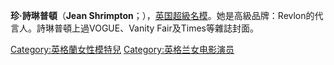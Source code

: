 {{expand|time=2010-12-25T09:21:41+00:00}}
{{BLP unsourced|time=2010-12-25T09:21:41+00:00}}
{{Infobox person
| 姓名     = 珍·詩琳普頓
| 類型     = 模特兒
| 圖片     = Jean Shrimpton (1965).jpg
| 圖片尺寸 = 250px
| 圖片簡介 = 1965年
| 原名     = Jean Rosemary Shrimpton 
| 外文名   = 
| 外文     = 
| 羅馬拼音 = 
| 英文名   =
| 綽號     = The Shrimp
| 其他藝名 =
| 國籍     = 
| 民族     = 
| 籍貫     = 
| 出生日期 = {{birth date and age|1942|11|7}}
| 出生地點 = {{UK}}[[英格兰|英格兰]][[白金汉郡|白金汉郡]]
| 生肖     = 
| 星座     = 
| 逝世日期 = 
| 逝世地點 = 
| 職業     = 模特兒
| 語言     = 
| 三圍     = (US) 34-23-35   ; (EU) 86-60-89   
| 血型     = 
| 身高     = 5 "10 (1.78m)
| 體重     = 
| 教育程度 = 
| 宗教信仰 = 
| 配偶     = {{marriage|Michael Cox|1979}}
| 伴侶     = David Bailey（1960-1964）
| 兒女     = Thaddeus Cox
| 父母     = 
| 音樂類型 = 
| 演奏樂器 = 
| 出身地   = 
| 出道作   = 
| 出道日期 = 
| 代表作   = 
| 活躍年代 = 1960年至今
| 唱片公司 = 
| 經紀公司 = 
| 網站     = 
| 相關團體 = 
| 獎項     = 
| IMDb    = 
| 現任成員 = 
| 過往成員 = 
| 音樂專輯 = 
| 電影     = 
| 電視節目 = 
| 舞臺劇   = 
| 書籍     = 
}}

'''珍·詩琳普頓'''（'''Jean Shrimpton'''；{{bd|1942年|11月7日|catIdx=S}}），[[英国|英国]][[超級名模|超級名模]]。她是高級品牌：Revlon的代言人。詩琳普頓上過VOGUE、Vanity Fair及Times等雜誌封面。

{{香奈儿}}
{{Authority control}}
{{DEFAULTSORT:Shrimpton, Jean}}
[[Category:英格蘭女性模特兒|Category:英格蘭女性模特兒]]
[[Category:英格兰女电影演员|Category:英格兰女电影演员]]